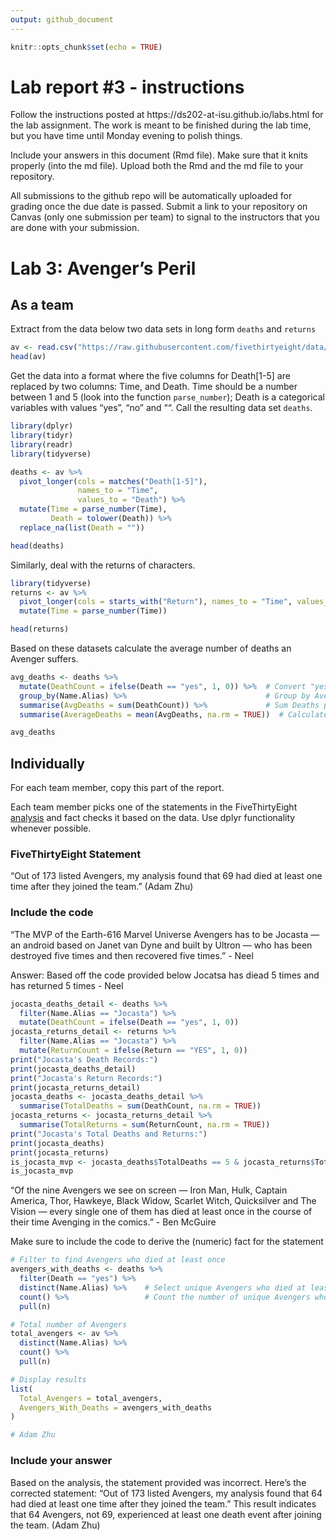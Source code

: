 ```yaml
---
output: github_document
---
```


<!-- README.md is generated from README.Rmd. Please edit the README.Rmd file -->


```r
knitr::opts_chunk$set(echo = TRUE)
```

# Lab report #3 - instructions

Follow the instructions posted at https://ds202-at-isu.github.io/labs.html for the lab assignment. The work is meant to be finished during the lab time, but you have time until Monday evening to polish things.

Include your answers in this document (Rmd file). Make sure that it knits properly (into the md file). Upload both the Rmd and the md file to your repository.  

All submissions to the github repo will be automatically uploaded for grading once the due date is passed.
Submit a link to your repository on Canvas (only one submission per team) to signal to the instructors that you are done with your submission.

# Lab 3: Avenger's Peril

## As a team

Extract from the data below two data sets in long form `deaths` and `returns`

```r
av <- read.csv("https://raw.githubusercontent.com/fivethirtyeight/data/master/avengers/avengers.csv", stringsAsFactors = FALSE)
head(av)
```

Get the data into a format where the five columns for Death[1-5] are replaced by two columns: Time, and Death. Time should be a number between 1 and 5 (look into the function `parse_number`); Death is a categorical variables with values "yes", "no" and "". Call the resulting data set `deaths`. 

```r
library(dplyr)
library(tidyr)
library(readr)
library(tidyverse)

deaths <- av %>%
  pivot_longer(cols = matches("Death[1-5]"),
               names_to = "Time",
               values_to = "Death") %>%
  mutate(Time = parse_number(Time),
         Death = tolower(Death)) %>%
  replace_na(list(Death = ""))

head(deaths)
```

Similarly, deal with the returns of characters.

```r
library(tidyverse)
returns <- av %>%
  pivot_longer(cols = starts_with("Return"), names_to = "Time", values_to = "Return") %>%
  mutate(Time = parse_number(Time))

head(returns)
```

Based on these datasets calculate the average number of deaths an Avenger suffers. 

```r
avg_deaths <- deaths %>%
  mutate(DeathCount = ifelse(Death == "yes", 1, 0)) %>%  # Convert "yes" to 1, others to 0
  group_by(Name.Alias) %>%                               # Group by Avenger name
  summarise(AvgDeaths = sum(DeathCount)) %>%             # Sum Deaths per Avenger
  summarise(AverageDeaths = mean(AvgDeaths, na.rm = TRUE))  # Calculate overall average

avg_deaths
```

## Individually

For each team member, copy this part of the report. 

Each team member picks one of the statements in the FiveThirtyEight [analysis](https://fivethirtyeight.com/features/avengers-death-comics-age-of-ultron/) and fact checks it based on the data. Use dplyr functionality whenever possible.

### FiveThirtyEight Statement

"Out of 173 listed Avengers, my analysis found that 69 had died at least one time after they joined the team." (Adam Zhu)

### Include the code


"The MVP of the Earth-616 Marvel Universe Avengers has to be Jocasta — an android based on Janet van Dyne and built by Ultron — who has been destroyed five times and then recovered five times." - Neel

Answer: Based off the code provided below Jocatsa has diead 5 times and has returned 5 times - Neel
```r
jocasta_deaths_detail <- deaths %>%
  filter(Name.Alias == "Jocasta") %>%
  mutate(DeathCount = ifelse(Death == "yes", 1, 0))
jocasta_returns_detail <- returns %>%
  filter(Name.Alias == "Jocasta") %>%
  mutate(ReturnCount = ifelse(Return == "YES", 1, 0))
print("Jocasta's Death Records:")
print(jocasta_deaths_detail)
print("Jocasta's Return Records:")
print(jocasta_returns_detail)
jocasta_deaths <- jocasta_deaths_detail %>%
  summarise(TotalDeaths = sum(DeathCount, na.rm = TRUE))
jocasta_returns <- jocasta_returns_detail %>%
  summarise(TotalReturns = sum(ReturnCount, na.rm = TRUE))
print("Jocasta's Total Deaths and Returns:")
print(jocasta_deaths)
print(jocasta_returns)
is_jocasta_mvp <- jocasta_deaths$TotalDeaths == 5 & jocasta_returns$TotalReturns == 5
is_jocasta_mvp

```

"Of the nine Avengers we see on screen — Iron Man, Hulk, Captain America, Thor, Hawkeye, Black Widow, Scarlet Witch, Quicksilver and The Vision — every single one of them has died at least once in the course of their time Avenging in the comics." - Ben McGuire


Make sure to include the code to derive the (numeric) fact for the statement
```r
# Filter to find Avengers who died at least once
avengers_with_deaths <- deaths %>%
  filter(Death == "yes") %>%
  distinct(Name.Alias) %>%    # Select unique Avengers who died at least once
  count() %>%                 # Count the number of unique Avengers who died
  pull(n)

# Total number of Avengers
total_avengers <- av %>%
  distinct(Name.Alias) %>%
  count() %>%
  pull(n)

# Display results
list(
  Total_Avengers = total_avengers,
  Avengers_With_Deaths = avengers_with_deaths
)

# Adam Zhu
```

### Include your answer
Based on the analysis, the statement provided was incorrect. Here’s the corrected statement: “Out of 173 listed Avengers, my analysis found that 64 had died at least one time after they joined the team.”
This result indicates that 64 Avengers, not 69, experienced at least one death event after joining the team. (Adam Zhu)
